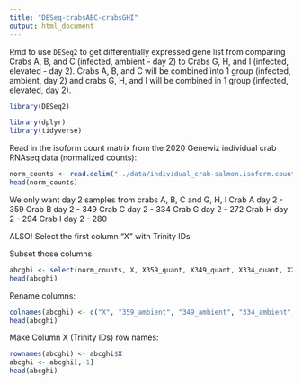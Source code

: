 ```yaml
---
title: "DESeq-crabsABC-crabsGHI"
output: html_document
---
```

Rmd to use `DESeq2` to get differentially expressed gene list from comparing Crabs A, B, and C (infected, ambient - day 2) to Crabs G, H, and I (infected, elevated - day 2). Crabs A, B, and C will be combined into 1 group (infected, ambient, day 2) and crabs G, H, and I will be combined in 1 group (infected, elevated, day 2). 

```r
library(DESeq2)
```

```r
library(dplyr)
library(tidyverse)
```


Read in the isoform count matrix from the 2020 Genewiz individual crab RNAseq data (normalized counts):
```r
norm_counts <- read.delim("../data/individual_crab-salmon.isoform.counts.matrix")
head(norm_counts)
```

We only want day 2 samples from crabs A, B, C and G, H, I
Crab A day 2 - 359
Crab B day 2 - 349
Crab C day 2 - 334
Crab G day 2 - 272
Crab H day 2 - 294
Crab I day 2 - 280 

ALSO! Select the first column "X" with Trinity IDs

Subset those columns:
```r
abcghi <- select(norm_counts, X, X359_quant, X349_quant, X334_quant, X272_quant, X294_quant, X280_quant)
head(abcghi)
```

Rename columns: 
```r
colnames(abcghi) <- c("X", "359_ambient", "349_ambient", "334_ambient", "272_elevated", "294_elevated", "280_elevated")
head(abcghi)
```

Make Column X (Trinity IDs) row names:
```r
rownames(abcghi) <- abcghi$X
abcghi <- abcghi[,-1]
head(abcghi)
```


